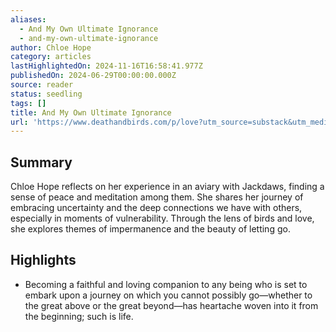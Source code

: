 ```yaml
---
aliases:
  - And My Own Ultimate Ignorance
  - and-my-own-ultimate-ignorance
author: Chloe Hope
category: articles
lastHighlightedOn: 2024-11-16T16:58:41.977Z
publishedOn: 2024-06-29T00:00:00.000Z
source: reader
status: seedling
tags: []
title: And My Own Ultimate Ignorance
url: 'https://www.deathandbirds.com/p/love?utm_source=substack&utm_medium=email'
---
```

## Summary

Chloe Hope reflects on her experience in an aviary with Jackdaws, finding a sense of peace and meditation among them. She shares her journey of embracing uncertainty and the deep connections we have with others, especially in moments of vulnerability. Through the lens of birds and love, she explores themes of impermanence and the beauty of letting go.

## Highlights

- Becoming a faithful and loving companion to any being who is set to embark upon a journey on which you cannot possibly go—whether to the great above or the great beyond—has heartache woven into it from the beginning; such is life.
